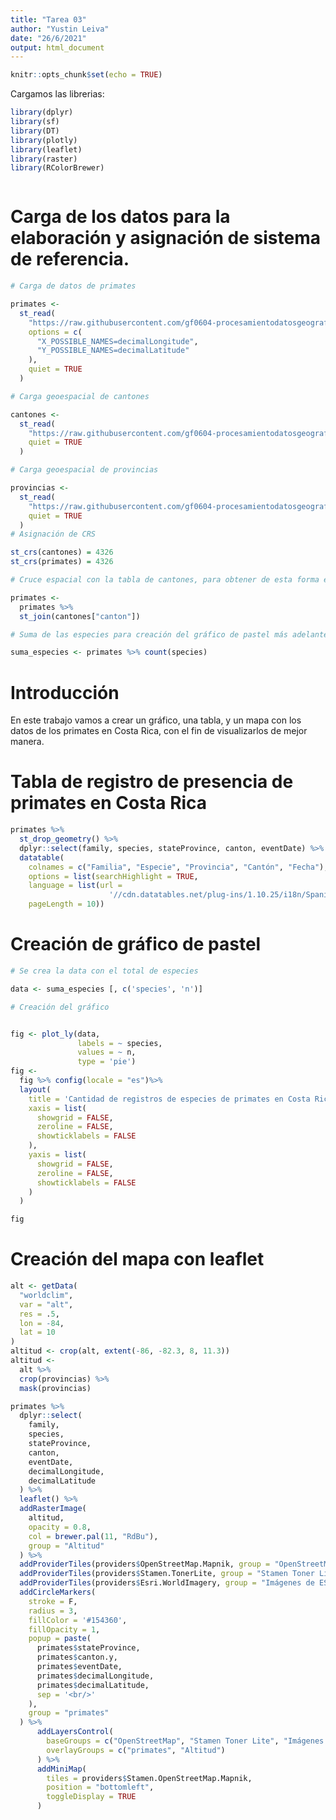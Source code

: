 ```yaml
---
title: "Tarea 03"
author: "Yustin Leiva"
date: "26/6/2021"
output: html_document
---
```


```r
knitr::opts_chunk$set(echo = TRUE)
```

Cargamos las librerias: 


```r

library(dplyr)
library(sf)
library(DT)
library(plotly)
library(leaflet)
library(raster)
library(RColorBrewer)



```

# Carga de los datos para la elaboración y asignación de sistema de referencia.


```r
# Carga de datos de primates

primates <-
  st_read(
    "https://raw.githubusercontent.com/gf0604-procesamientodatosgeograficos/2021i-datos/main/gbif/primates-cr-registros.csv",
    options = c(
      "X_POSSIBLE_NAMES=decimalLongitude",
      "Y_POSSIBLE_NAMES=decimalLatitude"
    ), 
    quiet = TRUE
  )


```



```r
# Carga geoespacial de cantones

cantones <-
  st_read(
    "https://raw.githubusercontent.com/gf0604-procesamientodatosgeograficos/2021i-datos/main/ign/delimitacion-territorial-administrativa/cr_cantones_simp_wgs84.geojson",
    quiet = TRUE
  )


```



```r
# Carga geoespacial de provincias

provincias <-
  st_read(
    "https://raw.githubusercontent.com/gf0604-procesamientodatosgeograficos/2021i-datos/main/ign/delimitacion-territorial-administrativa/cr_provincias_simp_wgs84.geojson",
    quiet = TRUE
  )
# Asignación de CRS

st_crs(cantones) = 4326
st_crs(primates) = 4326

```



```r

# Cruce espacial con la tabla de cantones, para obtener de esta forma el nombre del canton

primates <- 
  primates %>%
  st_join(cantones["canton"])


```

```r
# Suma de las especies para creación del gráfico de pastel más adelante

suma_especies <- primates %>% count(species)

```


# Introducción

 En este trabajo vamos a crear un gráfico, una tabla, y un mapa con los datos de los primates en Costa Rica, con el fin de visualizarlos de mejor manera.

# Tabla de registro de presencia de primates en Costa Rica

```r

primates %>%
  st_drop_geometry() %>%
  dplyr::select(family, species, stateProvince, canton, eventDate) %>%
  datatable(
    colnames = c("Familia", "Especie", "Provincia", "Cantón", "Fecha"),
    options = list(searchHighlight = TRUE,
    language = list(url =
                      '//cdn.datatables.net/plug-ins/1.10.25/i18n/Spanish.json'),
    pageLength = 10))

```

# Creación de gráfico de pastel

```r

# Se crea la data con el total de especies

data <- suma_especies [, c('species', 'n')]

# Creación del gráfico


fig <- plot_ly(data,
               labels = ~ species,
               values = ~ n,
               type = 'pie')
fig <-
  fig %>% config(locale = "es")%>%
  layout(
    title = 'Cantidad de registros de especies de primates en Costa Rica',
    xaxis = list(
      showgrid = FALSE,
      zeroline = FALSE,
      showticklabels = FALSE
    ),
    yaxis = list(
      showgrid = FALSE,
      zeroline = FALSE,
      showticklabels = FALSE
    )
  )

fig 

```

# Creación del mapa con leaflet

```r
alt <- getData(
  "worldclim",
  var = "alt",
  res = .5,
  lon = -84,
  lat = 10
)
altitud <- crop(alt, extent(-86, -82.3, 8, 11.3))
altitud <-
  alt %>%
  crop(provincias) %>%
  mask(provincias)

```

```r
primates %>%
  dplyr::select(
    family,
    species,
    stateProvince,
    canton,
    eventDate,
    decimalLongitude,
    decimalLatitude
  ) %>%
  leaflet() %>%
  addRasterImage(
    altitud,
    opacity = 0.8,
    col = brewer.pal(11, "RdBu"),
    group = "Altitud"
  ) %>%
  addProviderTiles(providers$OpenStreetMap.Mapnik, group = "OpenStreetMap") %>%
  addProviderTiles(providers$Stamen.TonerLite, group = "Stamen Toner Lite") %>%
  addProviderTiles(providers$Esri.WorldImagery, group = "Imágenes de ESRI") %>%
  addCircleMarkers(
    stroke = F,
    radius = 3,
    fillColor = '#154360',
    fillOpacity = 1,
    popup = paste(
      primates$stateProvince,
      primates$canton.y,
      primates$eventDate,
      primates$decimalLongitude,
      primates$decimalLatitude,
      sep = '<br/>'
    ),
    group = "primates"
  ) %>%
      addLayersControl(
        baseGroups = c("OpenStreetMap", "Stamen Toner Lite", "Imágenes de ESRI"),
        overlayGroups = c("primates", "Altitud")
      ) %>%
      addMiniMap(
        tiles = providers$Stamen.OpenStreetMap.Mapnik,
        position = "bottomleft",
        toggleDisplay = TRUE
      )

```
